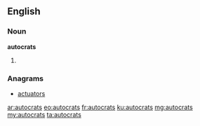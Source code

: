 ==English==

===Noun===
'''autocrats'''

# {{plural of|autocrat}}

===Anagrams===
* [[actuators#English|actuators]]

[[ar:autocrats]]
[[eo:autocrats]]
[[fr:autocrats]]
[[ku:autocrats]]
[[mg:autocrats]]
[[my:autocrats]]
[[ta:autocrats]]